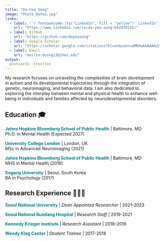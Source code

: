 ```yaml
---
title: "Da-Yea Song"
image: "Photo_DaYea.jpg"
links:
  - label: '`r fontawesome::fa("LinkedIn", fill = "yellow")` LinkedIn'
    url: "https://www.linkedin.com/in/da-yea-song-b42870155/"
  - label: GitHub
    url: "https://github.com/dayeasong"
  - label: Google Scholar
    url: "https://scholar.google.com/citations?hl=en&user=eMRHwkkAAAAJ&view_op=list_works&sortby=pubdate"
  - label: Email
    url: "mailto:dsong13@jhmi.edu"
output:
  postcards::trestles
---
```

 
My research focuses on unraveling the complexities of brain development in autism and its developmental trajectories through the integration of genetic, neuroimaging, and behavioral data. I am also dedicated to exploring the interplay between mental and physical health to enhance well-being in individuals and families affected by neurodevelopmental disorders.

## Education 🎓

**<span style="color: teal;">Johns Hopkins Bloomberg School of Public Health</span>** | Baltimore, MD<br>Ph.D. in Mental Health (Expected 2027)

**<span style="color: teal;">University College London</span>**  | London, UK<br>MSc in Advanced Neuroimaging (2021)

**<span style="color: teal;">Johns Hopkins Bloomberg School of Public Health</span>**  | Baltimore, MD<br>MHS in Mental Health (2018)

**<span style="color: teal;">Sogang University</span>**  | Seoul, South Korea<br>BA in Psychology (2017)

## Research Experience 👩🏻‍🔬

**<span style="color: teal;">Seoul National University</span>**  | <em>Dean Appointed Researcher</em> | 2021-2023

**<span style="color: teal;">Seoul National Bundang Hospital</span>**  | <em>Research Staff</em> | 2019-2021

**<span style="color: teal;">Kennedy Krieger Institute</span>**  | <em>Research Assistant</em> | 2018-2019

**<span style="color: teal;">Wendy Klag Center</span>**  | <em>Student Trainee</em> | 2017-2018
